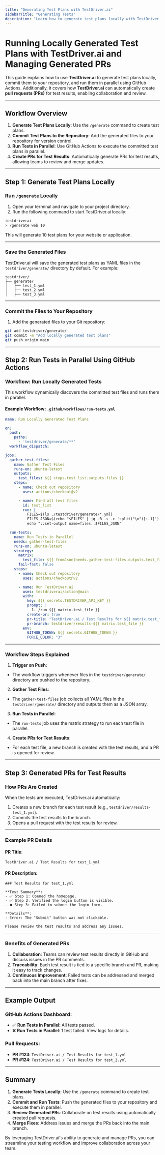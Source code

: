 ```yaml
---
title: "Generating Test Plans with TestDriver.ai"
sidebarTitle: "Generating Tests"
description: "Learn how to generate test plans locally with TestDriver.ai and integrate them into your testing workflow."
---
```


# Running Locally Generated Test Plans with TestDriver.ai and Managing Generated PRs

This guide explains how to use **TestDriver.ai** to generate test plans locally, commit them to your repository, and run them in parallel using GitHub Actions. Additionally, it covers how **TestDriver.ai** can automatically create **pull requests (PRs)** for test results, enabling collaboration and review.

---

## Workflow Overview

1. **Generate Test Plans Locally**: Use the `/generate` command to create test plans.
2. **Commit Test Plans to the Repository**: Add the generated files to your repository for version control.
3. **Run Tests in Parallel**: Use GitHub Actions to execute the committed test plans in parallel.
4. **Create PRs for Test Results**: Automatically generate PRs for test results, allowing teams to review and merge updates.

---

## Step 1: Generate Test Plans Locally

### Run `/generate` Locally

1. Open your terminal and navigate to your project directory.
2. Run the following command to start TestDriver.ai locally:


```bash
testdriverai
> /generate web 10

```

This will generate 10 test plans for your website or application.

---

### Save the Generated Files

TestDriver.ai will save the generated test plans as YAML files in the `testdriver/generate/` directory by default. For example:

```
testdriver/
├── generate/
│   ├── test_1.yml
│   ├── test_2.yml
│   ├── test_3.yml

```

---

### Commit the Files to Your Repository

1. Add the generated files to your Git repository:

```bash
git add testdriver/generate/
git commit -m "Add locally generated test plans"
git push origin main

```

---

## Step 2: Run Tests in Parallel Using GitHub Actions

### Workflow: **Run Locally Generated Tests**

This workflow dynamically discovers the committed test files and runs them in parallel.

#### Example Workflow: `.github/workflows/run-tests.yml`

```yaml
name: Run Locally Generated Test Plans

on:
  push:
    paths:
      - 'testdriver/generate/**'
  workflow_dispatch:

jobs:
  gather-test-files:
    name: Gather Test Files
    runs-on: ubuntu-latest
    outputs:
      test_files: ${{ steps.test_list.outputs.files }}
    steps:
      - name: Check out repository
        uses: actions/checkout@v2

      - name: Find all test files
        id: test_list
        run: |
          FILES=$(ls ./testdriver/generate/*.yml)
          FILES_JSON=$(echo "$FILES" | jq -R -s -c 'split("\n")[:-1]')
          echo "::set-output name=files::$FILES_JSON"

  run-tests:
    name: Run Tests in Parallel
    needs: gather-test-files
    runs-on: ubuntu-latest
    strategy:
      matrix:
        test_file: ${{ fromJson(needs.gather-test-files.outputs.test_files) }}
      fail-fast: false
    steps:
      - name: Check out repository
        uses: actions/checkout@v2

      - name: Run TestDriver.ai
        uses: testdriverai/action@main
        with:
          key: ${{ secrets.TESTDRIVER_API_KEY }}
          prompt: |
            1. /run ${{ matrix.test_file }}
          create-pr: true
          pr-title: "TestDriver.ai / Test Results for ${{ matrix.test_file }}"
          pr-branch: testdriver/results-${{ matrix.test_file }}
        env:
          GITHUB_TOKEN: ${{ secrets.GITHUB_TOKEN }}
          FORCE_COLOR: "3"

```


---

### Workflow Steps Explained

1. **Trigger on Push**:
- The workflow triggers whenever files in the `testdriver/generate/` directory are pushed to the repository.

2. **Gather Test Files**:
- The `gather-test-files` job collects all YAML files in the `testdriver/generate/` directory and outputs them as a JSON array.

3. **Run Tests in Parallel**:
- The `run-tests` job uses the matrix strategy to run each test file in parallel.

4. **Create PRs for Test Results**:
- For each test file, a new branch is created with the test results, and a PR is opened for review.

---

## Step 3: Generated PRs for Test Results

### How PRs Are Created

When the tests are executed, TestDriver.ai automatically:
1. Creates a new branch for each test result (e.g., `testdriver/results-test_1.yml`).
2. Commits the test results to the branch.
3. Opens a pull request with the test results for review.

---

### Example PR Details

#### PR Title:
`TestDriver.ai / Test Results for test_1.yml`

#### PR Description:


```
### Test Results for test_1.yml

**Test Summary**:
- ✅ Step 1: Opened the homepage.
- ✅ Step 2: Verified the login button is visible.
- ❌ Step 3: Failed to submit the login form.

**Details**:
- Error: The "Submit" button was not clickable.

Please review the test results and address any issues.

```

---

### Benefits of Generated PRs

1. **Collaboration**: Teams can review test results directly in GitHub and discuss issues in the PR comments.
2. **Traceability**: Each test result is tied to a specific branch and PR, making it easy to track changes.
3. **Continuous Improvement**: Failed tests can be addressed and merged back into the main branch after fixes.

---

## Example Output

### GitHub Actions Dashboard:
- ✅ **Run Tests in Parallel**: All tests passed.
- ❌ **Run Tests in Parallel**: 1 test failed. View logs for details.

### Pull Requests:
- **PR #123**: `TestDriver.ai / Test Results for test_1.yml`
- **PR #124**: `TestDriver.ai / Test Results for test_2.yml`

---

## Summary

1. **Generate Tests Locally**: Use the `/generate` command to create test plans.
2. **Commit and Run Tests**: Push the generated files to your repository and execute them in parallel.
3. **Review Generated PRs**: Collaborate on test results using automatically created pull requests.
4. **Merge Fixes**: Address issues and merge the PRs back into the main branch.

By leveraging TestDriver.ai's ability to generate and manage PRs, you can streamline your testing workflow and improve collaboration across your team.
